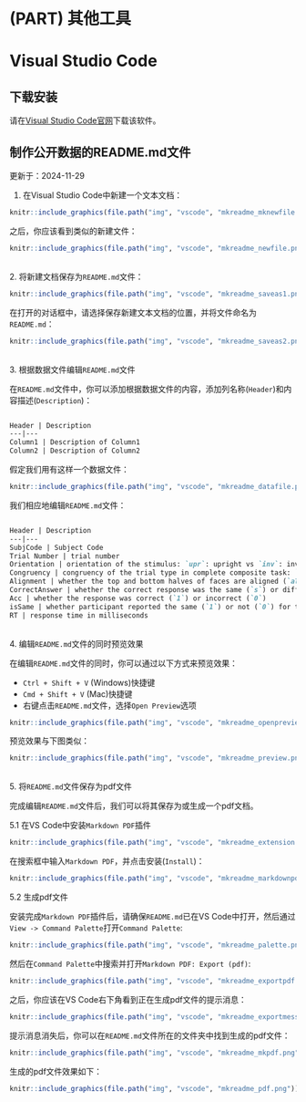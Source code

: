 # (PART) 其他工具 {-}

# Visual Studio Code {#vscode}

## 下载安装

请在[Visual Studio Code官网](https://code.visualstudio.com/)下载该软件。

## 制作公开数据的README.md文件 {#mkreadme}

更新于：2024-11-29

1. 在Visual Studio Code中新建一个文本文档：

```r
knitr::include_graphics(file.path("img", "vscode", "mkreadme_mknewfile.png"))
```

之后，你应该看到类似的新建文件：

```r
knitr::include_graphics(file.path("img", "vscode", "mkreadme_newfile.png"))
```

<br>
2. 将新建文档保存为`README.md`文件：

```r
knitr::include_graphics(file.path("img", "vscode", "mkreadme_saveas1.png"))
```

在打开的对话框中，请选择保存新建文本文档的位置，并将文件命名为`README.md`：
```r
knitr::include_graphics(file.path("img", "vscode", "mkreadme_saveas2.png"))
```

<br>
3. 根据数据文件编辑`README.md`文件

在`README.md`文件中，你可以添加根据数据文件的内容，添加列名称(`Header`)和内容描述(`Description`)：

```markdown

Header | Description
---|---
Column1 | Description of Column1
Column2 | Description of Column2

```

假定我们用有这样一个数据文件：
```r
knitr::include_graphics(file.path("img", "vscode", "mkreadme_datafile.png"))
```

我们相应地编辑`README.md`文件：

```markdown

Header | Description
---|---
SubjCode | Subject Code
Trial Number | trial number
Orientation | orientation of the stimulus: `upr`: upright vs `inv`: inverted
Congruency | congruency of the trial type in complete composite task: `con`: congruent vs `inc`: incongruent
Alignment | whether the top and bottom halves of faces are aligned (`ali`) or misaligned (`mis`)
CorrectAnswer | whether the correct response was the same (`s`) or different (`d`)
Acc | whether the response was correct (`1`) or incorrect (`0`)
isSame | whether participant reported the same (`1`) or not (`0`) for that trial
RT | response time in milliseconds

```

<br>
4. 编辑`README.md`文件的同时预览效果

在编辑`README.md`文件的同时，你可以通过以下方式来预览效果：

- `Ctrl + Shift + V` (Windows)快捷键
- `Cmd + Shift + V` (Mac)快捷键
- 右键点击`README.md`文件，选择`Open Preview`选项

```r
knitr::include_graphics(file.path("img", "vscode", "mkreadme_openpreview.png"))
```

预览效果与下图类似：
```r
knitr::include_graphics(file.path("img", "vscode", "mkreadme_preview.png"))
```

<br>
5. 将`README.md`文件保存为pdf文件

完成编辑`README.md`文件后，我们可以将其保存为或生成一个pdf文档。

  5.1 在VS Code中安装`Markdown PDF`插件

```r
knitr::include_graphics(file.path("img", "vscode", "mkreadme_extension.png"))
```

在搜索框中输入`Markdown PDF`，并点击安装(`Install`)：
```r
knitr::include_graphics(file.path("img", "vscode", "mkreadme_markdownpdf.png"))
```

  5.2 生成pdf文件

安装完成`Markdown PDF`插件后，请确保`README.md`已在VS Code中打开，然后通过`View -> Command Palette`打开`Command Palette`:
```r
knitr::include_graphics(file.path("img", "vscode", "mkreadme_palette.png"))
```

然后在`Command Palette`中搜索并打开`Markdown PDF: Export (pdf)`:
```r
knitr::include_graphics(file.path("img", "vscode", "mkreadme_exportpdf.png"))
```

之后，你应该在VS Code右下角看到正在生成pdf文件的提示消息：
```r
knitr::include_graphics(file.path("img", "vscode", "mkreadme_exportmessage.png"))
```

提示消息消失后，你可以在`README.md`文件所在的文件夹中找到生成的pdf文件：
```r
knitr::include_graphics(file.path("img", "vscode", "mkreadme_mkpdf.png"))
```

生成的pdf文件效果如下：
```r
knitr::include_graphics(file.path("img", "vscode", "mkreadme_pdf.png"))
```
